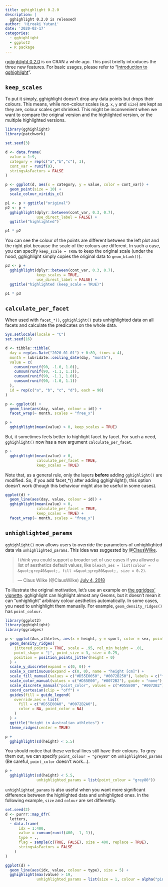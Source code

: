 ```yaml
---
title: gghighlight 0.2.0
description: |
  gghighlight 0.2.0 is released!
author: 'Hiroaki Yutani'
date: '2020-02-17'
categories:
  - gghighlight
  - ggplot2
  - R package
---
```


[gghighlight 0.2.0](https://yutannihilation.github.io/gghighlight/news/index.html#gghighlight-020) is on CRAN a while ago. This post briefly introduces the three new features. For basic usages, please refer to "[Introduction to gghighlight](https://yutannihilation.github.io/gghighlight/articles/gghighlight.html)".

## `keep_scales`

To put it simply, gghighlight doesn't drop any data points but drops their colours. This means, while non-colour scales (e.g. `x`, `y` and `size`) are kept as they are, colour scales get shrinked. This might be inconvenient when we want to compare the original version and the highlighted version, or the multiple highlighted versions.

```r
library(gghighlight)
library(patchwork)

set.seed(3)

d <- data.frame(
  value = 1:9,
  category = rep(c("a","b","c"), 3),
  cont_var = runif(9),
  stringsAsFactors = FALSE
)

p <- ggplot(d, aes(x = category, y = value, color = cont_var)) +
  geom_point(size = 10) +
  scale_colour_viridis_c()

p1 <- p + ggtitle("original")
p2 <- p + 
  gghighlight(dplyr::between(cont_var, 0.3, 0.7),
              use_direct_label = FALSE) +
  ggtitle("highlighted")

p1 * p2
```

You can see the colour of the points are different between the left plot and the right plot because the scale of the colours are different. In such a case, you can specify `keep_scale = TRUE` to keep the original scale (under the hood, gghighlight simply copies the original data to `geom_blank()`).

```r
p3 <- p +
  gghighlight(dplyr::between(cont_var, 0.3, 0.7),
              keep_scales = TRUE,
              use_direct_label = FALSE) +
  ggtitle("highlighted (keep_scale = TRUE)")

p1 * p3
```

## `calculate_per_facet`

When used with `facet_*()`, `gghighlight()` puts unhighlighted data on all facets and calculate the predicates on the whole data.

```r
Sys.setlocale(locale = "C")
set.seed(16)

d <- tibble::tibble(
  day = rep(as.Date("2020-01-01") + 0:89, times = 4),
  month = lubridate::ceiling_date(day, "month"),
  value = c(
    cumsum(runif(90, -1.0, 1.0)),
    cumsum(runif(90, -1.1, 1.1)),
    cumsum(runif(90, -1.1, 1.0)),
    cumsum(runif(90, -1.0, 1.1))
  ),
  id = rep(c("a", "b", "c", "d"), each = 90)
)

p <- ggplot(d) +
  geom_line(aes(day, value, colour = id)) +
  facet_wrap(~ month, scales = "free_x")

p + 
  gghighlight(mean(value) > 0, keep_scales = TRUE)
```

But, it sometimes feels better to highlight facet by facet. For such a need, `gghighlight()` now has a new argument `calculate_per_facet`.

```r
p + 
  gghighlight(mean(value) > 0,
              calculate_per_facet = TRUE,
              keep_scales = TRUE)
```

Note that, as a general rule, only the layers **before** adding `gghighlight()` are modified. So, if you add facet\_\*() after adding gghighlight(), this option doesn't work (though this behaviour might also be useful in some cases).

```r
ggplot(d) +
  geom_line(aes(day, value, colour = id)) +
  gghighlight(mean(value) > 0,
              calculate_per_facet = TRUE,
              keep_scales = TRUE) +
  facet_wrap(~ month, scales = "free_x")
```

## `unhighlighted_params`

`gghighlight()` now allows users to override the parameters of unhighlighted data via `unhighlighted_params`. This idea was suggested by [\@ClausWilke](https://twitter.com/ClausWilke/status/1014529225402003456).

<blockquote class="twitter-tweet">

<p lang="en" dir="ltr">

I *think* you could support a broader set of use cases if you allowed a list of aesthetics default values, like `bleach_aes = list(colour = &quot;grey40&quot;, fill =&quot;grey80&quot;, size = 0.2)`.

</p>

--- Claus Wilke (@ClausWilke) <a href="https://twitter.com/ClausWilke/status/1014529225402003456?ref_src=twsrc%5Etfw">July 4, 2018</a>

</blockquote>

```{=html}
<script async src="https://platform.twitter.com/widgets.js" charset="utf-8"></script>
```
To illustrate the original motivation, let's use an example on [the ggridges' vignette](https://cran.r-project.org/web/packages/ggridges/vignettes/gallery.html). gghighlight can highlight almost any Geoms, but it doesn't mean it can "unhighlight" arbitrary colour aesthetics automatically. In some cases, you need to unhighlight them manually. For example, `geom_density_ridges()` has `point_colour`.

```r
library(ggplot2)
library(gghighlight)
library(ggridges)

p <- ggplot(Aus_athletes, aes(x = height, y = sport, color = sex, point_color = sex, fill = sex)) +
  geom_density_ridges(
    jittered_points = TRUE, scale = .95, rel_min_height = .01,
    point_shape = "|", point_size = 3, size = 0.25,
    position = position_points_jitter(height = 0)
  ) +
  scale_y_discrete(expand = c(0, 0)) +
  scale_x_continuous(expand = c(0, 0), name = "height [cm]") +
  scale_fill_manual(values = c("#D55E0050", "#0072B250"), labels = c("female", "male")) +
  scale_color_manual(values = c("#D55E00", "#0072B2"), guide = "none") +
  scale_discrete_manual("point_color", values = c("#D55E00", "#0072B2"), guide = "none") +
  coord_cartesian(clip = "off") +
  guides(fill = guide_legend(
    override.aes = list(
      fill = c("#D55E00A0", "#0072B2A0"),
      color = NA, point_color = NA)
    )
  ) +
  ggtitle("Height in Australian athletes") +
  theme_ridges(center = TRUE)

p + 
  gghighlight(sd(height) < 5.5)
```

You should notice that these vertical lines still have their colours. To grey them out, we can specify `point_colour = "grey80"` on `unhighlighted_params` (Be careful, `point_color` doesn't work...).

```r
p + 
  gghighlight(sd(height) < 5.5, 
              unhighlighted_params = list(point_colour = "grey80"))
```

`unhighlighted_params` is also useful when you want more significant difference between the highlighted data and unhighligted ones. In the following example, `size` and `colour` are set differently.

```r
set.seed(2)
d <- purrr::map_dfr(
  letters,
  ~ data.frame(
      idx = 1:400,
      value = cumsum(runif(400, -1, 1)),
      type = .,
      flag = sample(c(TRUE, FALSE), size = 400, replace = TRUE),
      stringsAsFactors = FALSE
    )
)

ggplot(d) +
  geom_line(aes(idx, value, colour = type), size = 5) +
  gghighlight(max(value) > 19,
              unhighlighted_params = list(size = 1, colour = alpha("pink", 0.4)))
```
